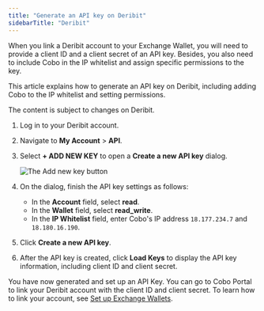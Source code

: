```yaml
---
title: "Generate an API key on Deribit"
sidebarTitle: "Deribit"
---
```


When you link a Deribit account to your Exchange Wallet, you will need to provide a client ID and a client secret of an API key. Besides, you also need to include Cobo in the IP whitelist and assign specific permissions to the key.

This article explains how to generate an API key on Deribit, including adding Cobo to the IP whitelist and setting permissions.

<Note>The content is subject to changes on Deribit.</Note>

1. Log in to your Deribit account.
2. Navigate to **My Account** > **API**.
3. Select **+ ADD NEW KEY** to open a **Create a new API key** dialog.

    <img src="/en/images/exchange-wallet/deribit.png" className="screenshot_full_screen" alt="The Add new key button" />

4. On the dialog, finish the API key settings as follows:

    - In the **Account** field, select **read**.
    - In the **Wallet** field, select **read_write**.
    - In the **IP Whitelist** field, enter Cobo's IP address `18.177.234.7` and `18.180.16.190`.
5. Click **Create a new API key**.
8. After the API key is created, click **Load Keys** to display the API key information, including client ID and client secret.

You have now generated and set up an API Key. You can go to Cobo Portal to link your Deribit account with the client ID and client secret. To learn how to link your account, see [Set up Exchange Wallets](/en/portal/exchange-wallets/set-up). 
